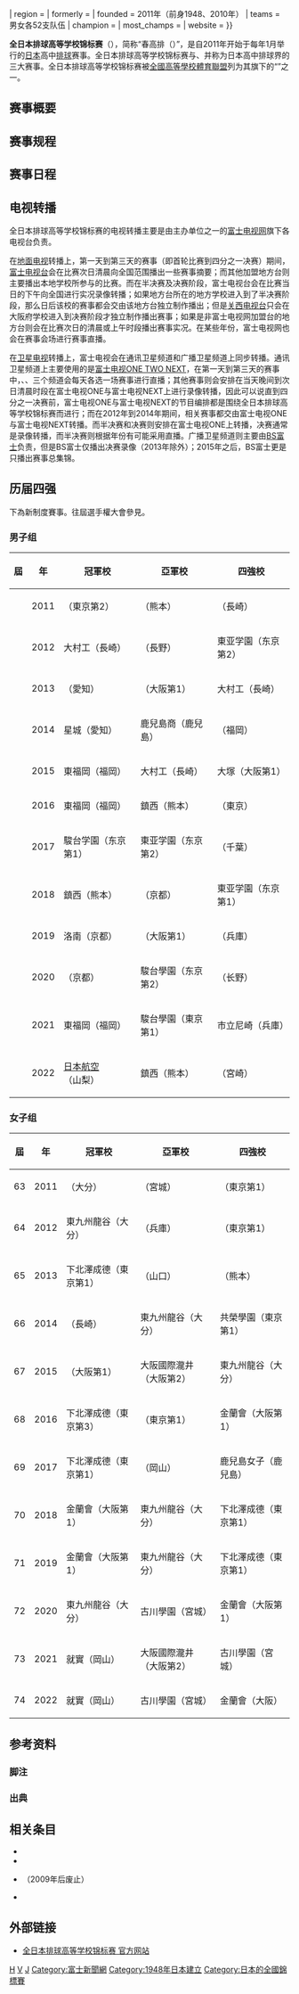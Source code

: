 {{Expand language|1=ja|time=2020-08-27T10:23:06+00:00}}
{{Infobox sports conference
| title           = 全日本排球高等学校锦标赛<br />{{lang|ja|全日本バレーボール高等学校選手権大会}}
| logo            = Haruko_Volley_logo.png
| pixels          = 280px
| sport           = [[排球|排球]]
| organizer       = {{Plain list|
* [[日本排球协会|日本排球协会]]
* [[全國高等學校體育聯盟|全國高等學校體育聯盟]]
* [[富士电视台|富士电视台]]
* [[产业经济新闻社|产业经济新闻社]]{{\}}[[产经体育|产经体育]]
* [[富士电视网|富士电视网]]
}}
| region          = {{JPN}}
| formerly        = {{Link-ja|全国高等学校排球选拔优胜大会|全国高等学校バレーボール選抜優勝大会}}
| founded         = 2011年（前身1948、2010年）
| teams           = 男女各52支队伍
| champion        = {{Plain list|
* 男子组：{{Link-ja|東福岡自彊館中學校及東福岡高等學校|東福岡自彊館中学校・東福岡高等学校|東福岡}}（第3次）
* 女子组：{{Link-ja|就實中學校及高等學校|就実中学校・高等学校|就實}}（第3次）
}}
| most_champs     = {{Plain list|
* 男子组：崇德（7次）
* 女子组：四天王寺（11次）
}}
| website         = {{URL|https://www.haruko-volley.com/}}
}}

'''全日本排球高等学校锦标赛'''（{{Lang-ja|全日本バレーボール高等学校選手権大会}}），简称“春高排（{{lang|ja|春の高校バレー}}）”，是自2011年开始于每年1月举行的[[日本|日本]]高中[[排球|排球]]赛事。全日本排球高等学校锦标赛与{{Link-ja|全国高等学校综合体育大会排球赛竞技大会|全国高等学校総合体育大会バレーボール競技大会}}、{{Link-ja|国民体育大会排球竞技|国民体育大会バレーボール競技}}并称为日本高中排球界的三大赛事。全日本排球高等学校锦标赛被[[全國高等學校體育聯盟|全國高等學校體育聯盟]]列为其旗下的“{{Link-ja|全国高等学校选拔大会|全国高等学校選抜大会|选拔系列}}”之一。

== 赛事概要 ==

== 赛事规程 ==

== 赛事日程 ==

== 电视转播 ==
全日本排球高等学校锦标赛的电视转播主要是由主办单位之一的[[富士电视网|富士电视网]]旗下各电视台负责。

在[[地面电视|地面电视]]转播上，第一天到第三天的赛事（即首轮比赛到四分之一决赛）期间，[[富士电视台|富士电视台]]会在比赛次日清晨向全国范围播出一些赛事摘要；而其他加盟地方台则主要播出本地学校所参与的比赛。而在半决赛及决赛阶段，富士电视台会在比赛当日的下午向全国进行实况录像转播；如果地方台所在的地方学校进入到了半决赛阶段，那么日后该校的赛事都会交由该地方台独立制作播出；但是[[关西电视台|关西电视台]]只会在大阪府学校进入到决赛阶段才独立制作播出赛事；如果是非富士电视网加盟台的地方台则会在比赛次日的清晨或上午时段播出赛事实况。在某些年份，富士电视网也会在赛事会场进行赛事直播{{efn|1=在2018年度的女子组决赛时，富士电视网就进行了直播。}}。

在[[卫星电视|卫星电视]]转播上，富士电视会在通讯卫星频道和广播卫星频道上同步转播。通讯卫星频道上主要使用的是[[富士电视ONE_TWO_NEXT|富士电视ONE TWO NEXT]]，在第一天到第三天的赛事中，{{Link-ja|富士电视ONE|フジテレビONE}}、{{Link-en|富士电视TWO|フジテレビTWO}}、{{Link-ja|富士电视NEXT|フジテレビNEXT}}三个频道会每天各选一场赛事进行直播；其他赛事则会安排在当天晚间到次日清晨时段在富士电视ONE与富士电视NEXT上进行录像转播，因此可以说直到四分之一决赛前，富士电视ONE与富士电视NEXT的节目编排都是围绕全日本排球高等学校锦标赛而进行；而在2012年到2014年期间，相关赛事都交由富士电视ONE与富士电视NEXT转播。而半决赛和决赛则安排在富士电视ONE上转播，决赛通常是录像转播，而半决赛则根据年份有可能采用直播。广播卫星频道则主要由[[BS富士|BS富士]]负责，但是BS富士仅播出决赛录像（2013年除外）；2015年之后，BS富士更是只播出赛事总集锦。

== 历届四强 ==
下為新制度賽事。往屆選手權大會參見{{link-ja|全國高等學校綜合體育大會排球競技大會|全国高等学校総合体育大会バレーボール競技大会}}。
=== 男子组 ===
{| class="wikitable"
|-
! 屆
! 年
! 冠軍校
! 亞軍校
! colspan=2 | 四強校
|-
| {{Link-ja|第63回全日本排球高等学校锦标赛|第63回全日本バレーボール高等学校選手権大会|63}}
| 2011
| {{Link-ja|东亚学园高等学校|東亜学園高等学校|东亚学园}}（東京第2）
| {{Link-ja|鎮西中學校及高等學校|鎮西中学校・高等学校|鎮西}}（熊本）
| {{Link-ja|長崎縣立大村工業高等學校|長崎県立大村工業高等学校|大村工}}（長崎）
| {{Link-ja|東洋高等學校|東洋高等学校|東洋}}（東京第1）
|-
| {{Link-ja|第64回全日本排球高等学校锦标赛|第64回全日本バレーボール高等学校選手権大会|64}}
| 2012
| 大村工（長崎）
| {{Link-ja|松本國際高等學校|松本国際高等学校|創造學園}}（長野）
| 東亚学園（东京第2）
| [[鹿兒島市立鹿兒島商業高等學校|鹿兒島商]]（鹿兒島）
|-
| {{Link-ja|第65回全日本排球高等学校锦标赛|第65回全日本バレーボール高等学校選手権大会|65}}
| 2013
| {{Link-ja|星城中學校及高等學校|星城中学校・高等学校|星城}}（愛知）
| {{Link-ja|大阪府立大塚高等學校|大阪府立大塚高等学校|大塚}}（大阪第1）
| 大村工（長崎）
| [[鹿兒島市立鹿兒島商業高等學校|鹿兒島商]]（鹿兒島）
|-
| {{Link-ja|第66回全日本排球高等学校锦标赛|第66回全日本バレーボール高等学校選手権大会|66}}
| 2014
| 星城（愛知）
| 鹿兒島商（鹿兒島）
| {{Link-ja|東福岡自彊館中學校及東福岡高等學校|東福岡自彊館中学校・東福岡高等学校|東福岡}}（福岡）
| {{link-ja|秋田縣立雄物川高等學校|秋田県立雄物川高等学校|雄物川}}（秋田）
|-
| {{Link-ja|第67回全日本排球高等学校锦标赛|第67回全日本バレーボール高等学校選手権大会|67}}
| 2015
| 東福岡（福岡）
| 大村工（長崎）
| 大塚（大阪第1）
| [[愛知工業大學名電中學校及高等學校|愛工大名電]]（愛知）
|-
| {{Link-ja|第68回全日本排球高等学校锦标赛|第68回全日本バレーボール高等学校選手権大会|68}}
| 2016
| 東福岡（福岡）
| 鎮西（熊本）
| {{Link-ja|駿台學園中學校及高等學校|駿台学園中学校・高等学校|駿臺學園}}（東京）
| 創造學園（長野）
|-
| {{Link-ja|第69回全日本排球高等学校锦标赛|第69回全日本バレーボール高等学校選手権大会|69}}
| 2017
| 駿台学園（东京第1）
| 東亚学園（东京第2）
| {{Link-ja|習志野市立習志野高等學校|習志野市立習志野高等学校|習志野}}（千葉）
| {{Link-ja|高川學園高等學校及中學校|高川学園高等学校・中学校|高川學園}}（山口）
|-
| {{Link-ja|第70回全日本排球高等学校锦标赛|第70回全日本バレーボール高等学校選手権大会|70}}
| 2018
| 鎮西（熊本）
| {{Link-ja|洛南高等学校及附属中学校|洛南高等学校・附属中学校|洛南}}（京都）
| 東亚学園（东京第1）
| 高川学園（山口）
|-
| {{Link-ja|第71回全日本排球高等学校锦标赛|第71回全日本バレーボール高等学校選手権大会|71}}
| 2019
| 洛南（京都）
| {{Link-ja|清风中学校及高等学校|清風中学校・高等学校|清風}}（大阪第1）
| {{Link-ja|尼崎市立尼崎高等學校|尼崎市立尼崎高等学校|市立尼崎}}（兵庫）
| 鎮西（熊本）
|-
| {{Link-ja|第72回全日本排球高等学校锦标赛|第72回全日本バレーボール高等学校選手権大会|72}}
| 2020
| {{Link-ja|东山中学校及高等学校|東山中学校・高等学校|東山}}（京都）
| 駿台學園（东京第2）
| {{Link-ja|松本国际高等学校|松本国際高等学校|松本國際}}（长野）
| 清風（大阪第1）
|-
| {{Link-ja|第73回全日本排球高等学校锦标赛|第73回全日本バレーボール高等学校選手権大会|73}}
| 2021
| 東福岡（福岡）
| 駿台學園（東京第1）
| 市立尼崎（兵庫）
| 清風（大阪第1）
|-
| {{link-ja|第74回全日本排球高等學校選手權大會|第74回全日本バレーボール高等学校選手権大会|74}}
| 2022
| [[日本航空高等學校|日本航空]]（山梨）
| 鎮西（熊本）
| {{link-ja|宮崎縣立日南振德高等學校|宮崎県立日南振徳高等学校|日南振德}}（宮崎）
| 雄物川（秋田）
|}

=== 女子组 ===
{| class="wikitable"
|-
! 屆
! 年
! 冠軍校
! 亞軍校
! colspan=2| 四強校
|-
| 63
| 2011
| {{Link-ja|東九州龍谷高等學校|東九州龍谷高等学校|東九州龍谷}}（大分）
| {{Link-ja|古川學園中學校及高等學校|古川学園中学校・高等学校|古川學園}}（宮城）
| {{Link-ja|共榮學園中學高等學校|共栄学園中学高等学校|共榮學園}}（東京第1）
| {{Link-ja|鹿兒島女子高等學校|鹿児島女子高等学校|鹿兒島女子}}（鹿兒島）
|-
| 64
| 2012
| 東九州龍谷（大分）
| {{Link-ja|兵庫縣立冰上高等學校|兵庫県立氷上高等学校|冰上}}（兵庫）
| {{Link-ja|下北澤成德高等學校|下北沢成徳高等学校|下北澤成德}}（東京第1）
| {{Link-ja|大阪國際瀧井高等學校|大阪国際滝井高等学校|大阪國際瀧井}}（大阪第2）
|-
| 65
| 2013
| 下北澤成德（東京第1）
| {{Link-ja|誠英高等學校|誠英高等学校|誠英}}（山口）
| {{Link-ja|熊本信愛女學院中學校及高等學校|熊本信愛女学院中学校・高等学校|熊本信愛女學院}}（熊本）
| {{Link-ja|千葉縣立柏井高等學校|千葉県立柏井高等学校|柏井}}（千葉）
|-
| 66
| 2014
| {{Link-ja|九州文化學園高等學校|九州文化学園高等学校|九州文化學園}}（長崎）
| 東九州龍谷（大分）
| 共榮學園（東京第1）
| {{link-ja|東京都市大鹽尻高等學校|東京都市大学塩尻高等学校|東京都市大鹽尻}}（長野）
|-
| 67
| 2015
| {{Link-ja|金蘭會中學校及高等學校|金蘭会中学校・高等学校|金蘭會}}（大阪第1）
| 大阪國際瀧井（大阪第2）
| 東九州龍谷（大分）
| 柏井（千葉）
|-
| 68
| 2016
| 下北澤成德（東京第3）
| {{Link-ja|八王子實踐中學校及高等學校|八王子実践中学校・高等学校|八王子實踐}}（東京第1）
| 金蘭會（大阪第1）
| {{Link-ja|文京學院大女子中學校及高等學校|文京学院大学女子中学校・高等学校|文京學院大女子}}（東京第2）
|-
| 69
| 2017
| 下北澤成德（東京第1）
| {{Link-ja|就實中學校及高等學校|就実中学校・高等学校|就實}}（岡山）
| 鹿兒島女子（鹿兒島）
| 金蘭會（大阪第1）
|-
| 70
| 2018
| 金蘭會（大阪第1）
| 東九州龍谷（大分）
| 下北澤成德（東京第1）
| 誠英（山口）
|-
| 71
| 2019
| 金蘭會（大阪第1）
| 東九州龍谷（大分）
| 下北澤成德（東京第1）
| 八王子實踐（東京第2）
|-
| 72
| 2020
| 東九州龍谷（大分）
| 古川學園（宮城）
| 金蘭會（大阪第1）
| 共榮學園（東京第3）
|-
| 73
| 2021
| 就實（岡山）
| 大阪國際瀧井（大阪第2）
| 古川學園（宮城）
| 東九州龍谷（大分）
|-
| 74
| 2022
| 就實（岡山）
| 古川學園（宮城）
| 金蘭會（大阪）
| 下北澤成德（東京）
|}

== 参考资料 ==
=== 脚注 ===
{{Refbegin|2}}
{{Notelist}}
{{Refend}}

=== 出典 ===
{{Refbegin|2}}
{{Reflist}}
{{Refend}}

== 相关条目 ==
* {{Link-ja|全国高等学校综合体育大会排球竞技大会|全国高等学校総合体育大会バレーボール競技大会}}
* {{Link-ja|国民体育大会排球竞技|国民体育大会バレーボール競技}}
* {{Link-ja|全国高等学校排球选拔优胜大会|全国高等学校バレーボール選抜優勝大会}}（2009年后废止）
* {{Link-ja|全国私立高等学校男女排球选手权大会|全国私立高等学校男女バレーボール選手権大会}}

== 外部链接 ==
* [https://www.haruko-volley.com/ 全日本排球高等学校锦标赛 官方网站]{{Wayback|url=https://www.haruko-volley.com/ |date=20200102053038 }}{{ja}}

{{日本排球}}

{{DEFAULTSORT:Zen Nihon Volleyball Koto Gakko Senshuken Taikai}}
[[Category:日本排球赛事|H]]
[[Category:日本高中阶段体育竞赛|V]]
[[Category:1948年建立的週期性體育事件|J]]
[[Category:富士新聞網|Category:富士新聞網]]
[[Category:1948年日本建立|Category:1948年日本建立]]
[[Category:日本的全國錦標賽|Category:日本的全國錦標賽]]